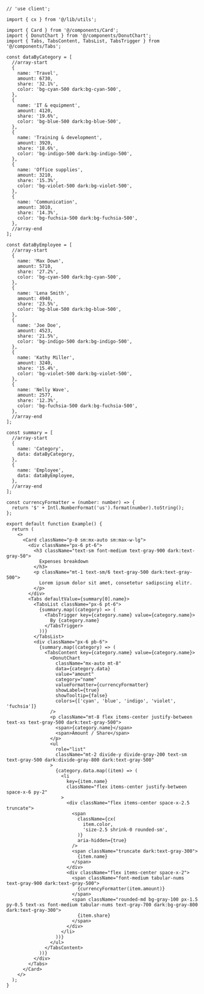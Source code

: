 ````tsx
// 'use client';

import { cx } from '@/lib/utils';

import { Card } from '@/components/Card';
import { DonutChart } from '@/components/DonutChart';
import { Tabs, TabsContent, TabsList, TabsTrigger } from '@/components/Tabs';

const dataByCategory = [
  //array-start
  {
    name: 'Travel',
    amount: 6730,
    share: '32.1%',
    color: 'bg-cyan-500 dark:bg-cyan-500',
  },
  {
    name: 'IT & equipment',
    amount: 4120,
    share: '19.6%',
    color: 'bg-blue-500 dark:bg-blue-500',
  },
  {
    name: 'Training & development',
    amount: 3920,
    share: '18.6%',
    color: 'bg-indigo-500 dark:bg-indigo-500',
  },
  {
    name: 'Office supplies',
    amount: 3210,
    share: '15.3%',
    color: 'bg-violet-500 dark:bg-violet-500',
  },
  {
    name: 'Communication',
    amount: 3010,
    share: '14.3%',
    color: 'bg-fuchsia-500 dark:bg-fuchsia-500',
  },
  //array-end
];

const dataByEmployee = [
  //array-start
  {
    name: 'Max Down',
    amount: 5710,
    share: '27.2%',
    color: 'bg-cyan-500 dark:bg-cyan-500',
  },
  {
    name: 'Lena Smith',
    amount: 4940,
    share: '23.5%',
    color: 'bg-blue-500 dark:bg-blue-500',
  },
  {
    name: 'Joe Doe',
    amount: 4523,
    share: '21.5%',
    color: 'bg-indigo-500 dark:bg-indigo-500',
  },
  {
    name: 'Kathy Miller',
    amount: 3240,
    share: '15.4%',
    color: 'bg-violet-500 dark:bg-violet-500',
  },
  {
    name: 'Nelly Wave',
    amount: 2577,
    share: '12.3%',
    color: 'bg-fuchsia-500 dark:bg-fuchsia-500',
  },
  //array-end
];

const summary = [
  //array-start
  {
    name: 'Category',
    data: dataByCategory,
  },
  {
    name: 'Employee',
    data: dataByEmployee,
  },
  //array-end
];

const currencyFormatter = (number: number) => {
  return '$' + Intl.NumberFormat('us').format(number).toString();
};

export default function Example() {
  return (
    <>
      <Card className="p-0 sm:mx-auto sm:max-w-lg">
        <div className="px-6 pt-6">
          <h3 className="text-sm font-medium text-gray-900 dark:text-gray-50">
            Expenses breakdown
          </h3>
          <p className="mt-1 text-sm/6 text-gray-500 dark:text-gray-500">
            Lorem ipsum dolor sit amet, consetetur sadipscing elitr.
          </p>
        </div>
        <Tabs defaultValue={summary[0].name}>
          <TabsList className="px-6 pt-6">
            {summary.map((category) => (
              <TabsTrigger key={category.name} value={category.name}>
                By {category.name}
              </TabsTrigger>
            ))}
          </TabsList>
          <div className="px-6 pb-6">
            {summary.map((category) => (
              <TabsContent key={category.name} value={category.name}>
                <DonutChart
                  className="mx-auto mt-8"
                  data={category.data}
                  value="amount"
                  category="name"
                  valueFormatter={currencyFormatter}
                  showLabel={true}
                  showTooltip={false}
                  colors={['cyan', 'blue', 'indigo', 'violet', 'fuchsia']}
                />
                <p className="mt-8 flex items-center justify-between text-xs text-gray-500 dark:text-gray-500">
                  <span>{category.name}</span>
                  <span>Amount / Share</span>
                </p>
                <ul
                  role="list"
                  className="mt-2 divide-y divide-gray-200 text-sm text-gray-500 dark:divide-gray-800 dark:text-gray-500"
                >
                  {category.data.map((item) => (
                    <li
                      key={item.name}
                      className="flex items-center justify-between space-x-6 py-2"
                    >
                      <div className="flex items-center space-x-2.5 truncate">
                        <span
                          className={cx(
                            item.color,
                            'size-2.5 shrink-0 rounded-sm',
                          )}
                          aria-hidden={true}
                        />
                        <span className="truncate dark:text-gray-300">
                          {item.name}
                        </span>
                      </div>
                      <div className="flex items-center space-x-2">
                        <span className="font-medium tabular-nums text-gray-900 dark:text-gray-500">
                          {currencyFormatter(item.amount)}
                        </span>
                        <span className="rounded-md bg-gray-100 px-1.5 py-0.5 text-xs font-medium tabular-nums text-gray-700 dark:bg-gray-800 dark:text-gray-300">
                          {item.share}
                        </span>
                      </div>
                    </li>
                  ))}
                </ul>
              </TabsContent>
            ))}
          </div>
        </Tabs>
      </Card>
    </>
  );
}

````